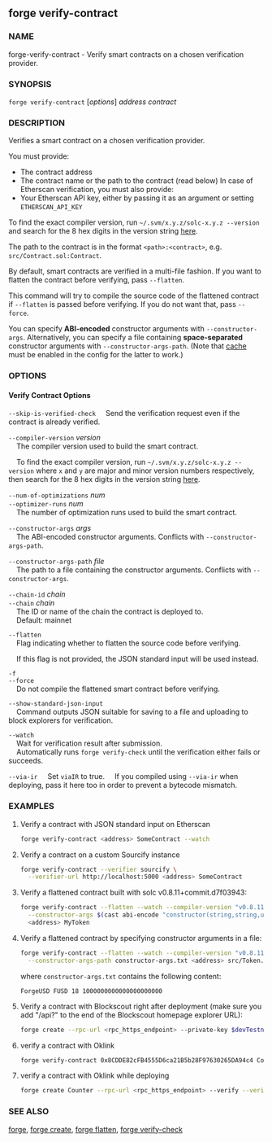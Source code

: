 
## forge verify-contract

### NAME

forge-verify-contract - Verify smart contracts on a chosen verification provider.

### SYNOPSIS

`forge verify-contract` [*options*] _address_ _contract_

### DESCRIPTION

Verifies a smart contract on a chosen verification provider.

You must provide:

- The contract address
- The contract name or the path to the contract (read below)
  In case of Etherscan verification, you must also provide:
- Your Etherscan API key, either by passing it as an argument or setting `ETHERSCAN_API_KEY`

To find the exact compiler version, run `~/.svm/x.y.z/solc-x.y.z --version` and search for the 8 hex digits in the version string [here](https://etherscan.io/solcversions).

The path to the contract is in the format `<path>:<contract>`, e.g. `src/Contract.sol:Contract`.

By default, smart contracts are verified in a multi-file fashion. If you want to flatten the contract before verifying, pass `--flatten`.

This command will try to compile the source code of the flattened contract if `--flatten` is passed before verifying. If you do not want that, pass `--force`.

You can specify **ABI-encoded** constructor arguments with `--constructor-args`. Alternatively,
you can specify a file containing **space-separated** constructor arguments with `--constructor-args-path`.
(Note that [cache](/reference/config/project) must be enabled in the config for the latter to work.)

### OPTIONS

#### Verify Contract Options

<VerifierOptions />

`--skip-is-verified-check`
&nbsp;&nbsp;&nbsp;&nbsp;Send the verification request even if the contract is already verified.

`--compiler-version` _version_  
&nbsp;&nbsp;&nbsp;&nbsp;The compiler version used to build the smart contract.

&nbsp;&nbsp;&nbsp;&nbsp;To find the exact compiler version, run `~/.svm/x.y.z/solc-x.y.z --version` where `x` and
`y` are major and minor version numbers respectively, then search for the 8 hex digits in the version string [here](https://etherscan.io/solcversions).

`--num-of-optimizations` _num_  
`--optimizer-runs` _num_  
&nbsp;&nbsp;&nbsp;&nbsp;The number of optimization runs used to build the smart contract.

`--constructor-args` _args_  
&nbsp;&nbsp;&nbsp;&nbsp;The ABI-encoded constructor arguments. Conflicts with `--constructor-args-path`.

`--constructor-args-path` _file_  
&nbsp;&nbsp;&nbsp;&nbsp;The path to a file containing the constructor arguments. Conflicts with `--constructor-args`.

`--chain-id` _chain_  
`--chain` _chain_  
&nbsp;&nbsp;&nbsp;&nbsp;The ID or name of the chain the contract is deployed to.  
&nbsp;&nbsp;&nbsp;&nbsp;Default: mainnet

`--flatten`  
&nbsp;&nbsp;&nbsp;&nbsp;Flag indicating whether to flatten the source code before verifying.

&nbsp;&nbsp;&nbsp;&nbsp;If this flag is not provided, the JSON standard input will be used instead.

`-f`  
`--force`  
&nbsp;&nbsp;&nbsp;&nbsp;Do not compile the flattened smart contract before verifying.

<RetryOptions />

`--show-standard-json-input`  
&nbsp;&nbsp;&nbsp;&nbsp;Command outputs JSON suitable for saving to a file and uploading to block explorers for verification.

`--watch`  
&nbsp;&nbsp;&nbsp;&nbsp;Wait for verification result after submission.  
&nbsp;&nbsp;&nbsp;&nbsp;Automatically runs `forge verify-check` until the verification either fails or succeeds.

`--via-ir`
&nbsp;&nbsp;&nbsp;&nbsp;Set `viaIR` to true.
&nbsp;&nbsp;&nbsp;&nbsp;If you compiled using `--via-ir` when deploying, pass it here too in order to prevent a bytecode mismatch.

<ProjectOptions />

<CommonOptions />

### EXAMPLES

1. Verify a contract with JSON standard input on Etherscan

   ```sh
   forge verify-contract <address> SomeContract --watch

   ```

2. Verify a contract on a custom Sourcify instance

   ```sh
   forge verify-contract --verifier sourcify \
     --verifier-url http://localhost:5000 <address> SomeContract
   ```

3. Verify a flattened contract built with solc v0.8.11+commit.d7f03943:

   ```sh
   forge verify-contract --flatten --watch --compiler-version "v0.8.11+commit.d7f03943" \
     --constructor-args $(cast abi-encode "constructor(string,string,uint256,uint256)" "ForgeUSD" "FUSD" 18 1000000000000000000000) \
     <address> MyToken
   ```

4. Verify a flattened contract by specifying constructor arguments in a file:
   ```sh
   forge verify-contract --flatten --watch --compiler-version "v0.8.11+commit.d7f03943" \
     --constructor-args-path constructor-args.txt <address> src/Token.sol:MyToken
   ```
   where `constructor-args.txt` contains the following content:
   ```text
   ForgeUSD FUSD 18 1000000000000000000000
   ```
5. Verify a contract with Blockscout right after deployment (make sure you add "/api?" to the end of the Blockscout homepage explorer URL):

   ```sh
   forge create --rpc-url <rpc_https_endpoint> --private-key $devTestnetPrivateKey src/Contract.sol:SimpleStorage --verify --verifier blockscout --verifier-url <blockscout_homepage_explorer_url>/api?
   ```

6. verify a contract with Oklink
   ```sh
   forge verify-contract 0x8CDDE82cFB4555D6ca21B5b28F97630265DA94c4 Counter --verifier oklink --verifier-url https://www.oklink.com/api/v5/explorer/contract/verify-source-code-plugin/XLAYER  --api-key $OKLINK_API_KEY
   ```
7. verify a contract with Oklink while deploying
   ```sh
   forge create Counter --rpc-url <rpc_https_endpoint> --verify --verifier oklink --verifier-url https://www.oklink.com/api/v5/explorer/contract/verify-source-code-plugin/XLAYER --etherscan-api-key $OKLINK_API_KEY --private-key $PRIVATE_KEY --legacy
   ```

### SEE ALSO

[forge](/forge/reference/overview), [forge create](/forge/reference/forge-create.mdx), [forge flatten](/forge/reference/forge-flatten.mdx), [forge verify-check](/forge/reference/forge-verify-check.mdx)
